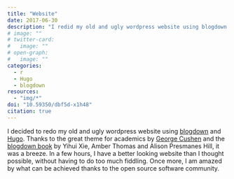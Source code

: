 ```yaml
---
title: "Website"
date: 2017-06-30
description: "I redid my old and ugly wordpress website using blogdown and Hugo."
# image: ""
# twitter-card:
#   image: ""
# open-graph:
#   image: ""
categories:
  - r
  - Hugo
  - blogdown
resources:
  - "img/*"
doi: "10.59350/dbf5d-x1h48"
citation: true
---
```



I decided to redo my old and ugly wordpress website using [blogdown](https://github.com/rstudio/blogdown) and [Hugo](https://gohugo.io/). 
Thanks to the great theme for academics by [George Cushen](https://georgecushen.com/) and the [blogdown book](https://bookdown.org/yihui/blogdown/) by Yihui Xie, Amber Thomas and Alison Presmanes Hill, it was a breeze.
In a few hours, I have a better looking website than I thought possible, without having to do too much fiddling.
Once more, I am amazed by what can be achieved thanks to the open source software community.